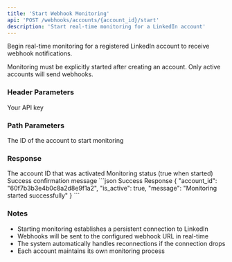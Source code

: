 ```yaml
---
title: 'Start Webhook Monitoring'
api: 'POST /webhooks/accounts/{account_id}/start'
description: 'Start real-time monitoring for a LinkedIn account'
---
```


Begin real-time monitoring for a registered LinkedIn account to receive webhook notifications.

<Note>
  Monitoring must be explicitly started after creating an account. Only active accounts will send webhooks.
</Note>

### Header Parameters

<ParamField header="x-api-key" type="string" required>
  Your API key
</ParamField>

### Path Parameters

<ParamField path="account_id" type="string" required>
  The ID of the account to start monitoring
</ParamField>

### Response

<ResponseField name="account_id" type="string">
  The account ID that was activated
</ResponseField>

<ResponseField name="is_active" type="boolean">
  Monitoring status (true when started)
</ResponseField>

<ResponseField name="message" type="string">
  Success confirmation message
</ResponseField>

<ResponseExample>
```json Success Response
{
  "account_id": "60f7b3b3e4b0c8a2d8e9f1a2",
  "is_active": true,
  "message": "Monitoring started successfully"
}
```
</ResponseExample>

### Notes
- Starting monitoring establishes a persistent connection to LinkedIn
- Webhooks will be sent to the configured webhook URL in real-time
- The system automatically handles reconnections if the connection drops
- Each account maintains its own monitoring process
